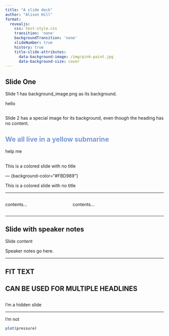 ```yaml
---
title: "A slide deck"
author: "Alison Hill"
format: 
  revealjs:
    css: test-style.css
    transition: 'none'
    backgroundTransition: 'none'
    slideNumber: true
    history: true
    title-slide-attributes:
      data-background-image: /img/pink-paint.jpg
      data-background-size: cover
---
```


## Slide One

Slide 1 has background_image.png as its background.

hello

##  {background-image="/img/king.jpg"}

Slide 2 has a special image for its background, even though the heading has no content.

## We all live in a yellow submarine {background-color="#FBD989" style="color:#7899d4;"}

help me

##  {background-color="#FBD989"}

This is a colored slide with no title

--- {background-color="#FBD989"}

This is a colored slide with no title

------------------------------------------------------------------------

::: columns
::: {.column width="40%"}
contents...
:::

::: {.column width="60%"}
contents...
:::
:::

------------------------------------------------------------------------

## Slide with speaker notes

Slide content

::: notes
Speaker notes go here.
:::

------------------------------------------------------------------------

<h2 class="r-fit-text">

FIT TEXT

</h2>

<h2 class="r-fit-text">

CAN BE USED FOR MULTIPLE HEADLINES

</h2>

##  {data-visibility="hidden"}

I'm a hidden slide

------------------------------------------------------------------------

I'm not

```r
plot(pressure)
```

